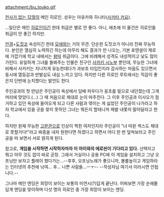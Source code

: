 attachment:/bu_touko.gif

[[천사가 없는 12월]]의 메인 히로인. 성우는 아유카와 히나타([[사카타 카요]]).

...일단은 메인 [[히로인]]이긴 한데 취급은 별로 안 좋다. 아니, 애초에 이 물건은 히로인들 취급이 안 좋긴 하지만.

[[안경]]+[[도짓코]] 속성이긴 한데 [[모에]]와는 거의 무관. 단순한 도짓코가 아니라 진짜 무능하다. 본인은 열심히 노력하긴 하는데 아무리 해도 결과가 안 나오는, 기본 포텐셜이 제로에 가깝기에 학교 내에서는 [[왕따]] 취급이다. 그에 비례해서 성격도 내성적이고 낯도 많이 가린다. 유일하게 그녀를 돌봐주는 인물은 친구인 [[사카키 시노부]] 뿐인데, 무능한 그녀에 비해서 사카키는 지나치게 유능한데다가 과보호 타입인지라 감사하는 마음도 있으면서 동시에 열등감과 반발심도 내심 느끼고 있다. 하지만 다른 히로인 루트에서는 직감이 좋은지 단번에 눈치챘다는 발언도 한다.

주인공과의 첫 만남은 주인공이 옥상에서 담배 피우다가 꽁초를 밑으로 내던졌는데 그게 머리에 맞았다.(…) 그 때 처음으로 제대로 눈이 마주친다. 그 이후 주인공과 이사오가 점거하고 있던 옥상에 들어오게 되고 다른 사람과 엮이는 게 싫었던 주인공이 나가라고 하자 학교에서 있을 곳을 찾지 못하던 그녀는 뭐든지 할테니까 제발 내쫓지 말아달라고 한다.

하지만 원체 무능한 [[고문관]]으로 인상이 찍힌 여자인지라 주인공이 "너 따윈 섹스도 제대로 못할거다!"라고 짜증을 내자 원한다면 하겠다고 하면서 어디 한 번 덮쳐보라고 주인공을 떠 보면서 서로 얽히게 된다.

참고로, '''게임을 시작하면 시작하자마자 이 아이와의 에로씬이 기다리고 있다.''' 선택지고 뭐고 아무 것도 없이 바로 곧장. 그래서 거실이나 공용 PC에 이 게임을 설치하고 그냥 오프닝만 보자고 플레이 했다가는...--후후, 오프닝노래가 좋으니까, 볼륨높이고 게임하라는 인터넷의 추천에 낚여... 후... 나쁜 사람들...ㅡㅜ-- --작성자님 여기서 이러시면 안됩니다.-- 

그나마 메인 엔딩은 희망이 보이는 보통의 미연시(?)답게 끝난다. 어찌보면 가장 순애물 답게 엔딩을 맞이하며 다섯 명의 히로인 중 가장 희망이 보이는 엔딩.
